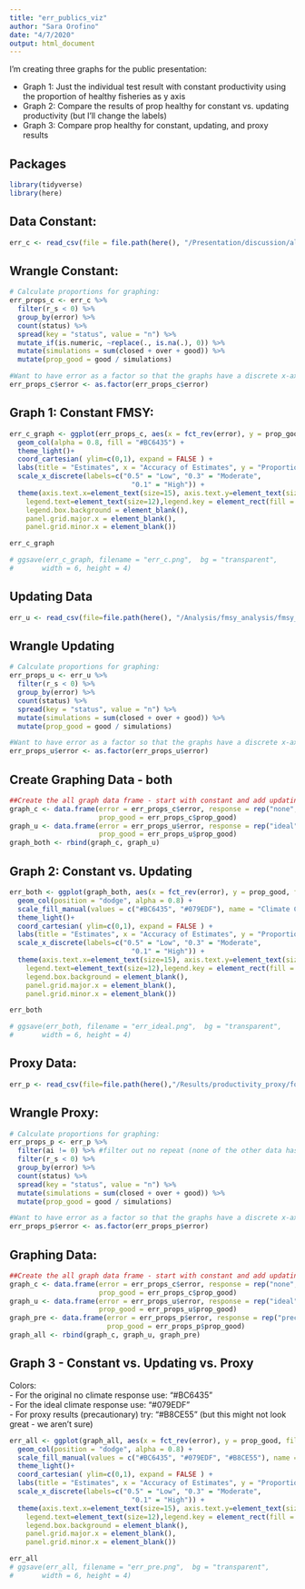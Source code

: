 ```yaml
---
title: "err_publics_viz"
author: "Sara Orofino"
date: "4/7/2020"
output: html_document
---
```


I'm creating three graphs for the public presentation:

 - Graph 1: Just the individual test result with constant productivity using the proportion of healthy fisheries as y axis  
 - Graph 2: Compare the results of prop healthy for constant vs. updating productivity (but I'll change the labels)  
 - Graph 3: Compare prop healthy for constant, updating, and proxy results  

## Packages 

```r
library(tidyverse)
library(here)
```

## Data Constant:
```r
err_c <- read_csv(file = file.path(here(), "/Presentation/discussion/alldata_combined.csv"))
```

## Wrangle Constant: 
```r
# Calculate proportions for graphing:
err_props_c <- err_c %>% 
  filter(r_s < 0) %>% 
  group_by(error) %>%
  count(status) %>% 
  spread(key = "status", value = "n") %>% 
  mutate_if(is.numeric, ~replace(., is.na(.), 0)) %>% 
  mutate(simulations = sum(closed + over + good)) %>% 
  mutate(prop_good = good / simulations)

#Want to have error as a factor so that the graphs have a discrete x-axis:
err_props_c$error <- as.factor(err_props_c$error)
```


## Graph 1: Constant FMSY:
```r
err_c_graph <- ggplot(err_props_c, aes(x = fct_rev(error), y = prop_good)) +
  geom_col(alpha = 0.8, fill = "#BC6435") + 
  theme_light()+
  coord_cartesian( ylim=c(0,1), expand = FALSE ) +
  labs(title = "Estimates", x = "Accuracy of Estimates", y = "Proportion Healthy") +
  scale_x_discrete(labels=c("0.5" = "Low", "0.3" = "Moderate",
                              "0.1" = "High")) +
  theme(axis.text.x=element_text(size=15), axis.text.y=element_text(size=15), plot.title = element_text(hjust = 0.5, face = "bold", size = 20), axis.title.x = element_text(face = "bold", size = 15), axis.title.y = element_text(face = "bold", size = 15), legend.title.align=0.5, panel.background = element_rect(fill = "transparent",colour = NA), plot.background = element_rect(fill = "transparent",colour = NA), legend.title=element_text(size=15), 
    legend.text=element_text(size=12),legend.key = element_rect(fill = "transparent", colour = "transparent"), legend.background = element_blank(),
    legend.box.background = element_blank(),
    panel.grid.major.x = element_blank(),
    panel.grid.minor.x = element_blank()) 

err_c_graph

# ggsave(err_c_graph, filename = "err_c.png",  bg = "transparent",
#       width = 6, height = 4)
```

## Updating Data 

```r
err_u <- read_csv(file=file.path(here(), "/Analysis/fmsy_analysis/fmsy_u_all.csv"))
```

## Wrangle Updating
```r
# Calculate proportions for graphing:
err_props_u <- err_u %>%
  filter(r_s < 0) %>% 
  group_by(error) %>%
  count(status) %>% 
  spread(key = "status", value = "n") %>% 
  mutate(simulations = sum(closed + over + good)) %>% 
  mutate(prop_good = good / simulations)

#Want to have error as a factor so that the graphs have a discrete x-axis:
err_props_u$error <- as.factor(err_props_u$error)
```



## Create Graphing Data - both

```r

##Create the all graph data frame - start with constant and add updating then merge:
graph_c <- data.frame(error = err_props_c$error, response = rep("none", 3),
                      prop_good = err_props_c$prop_good)
graph_u <- data.frame(error = err_props_u$error, response = rep("ideal", 3),
                      prop_good = err_props_u$prop_good)
graph_both <- rbind(graph_c, graph_u)

```


## Graph 2: Constant vs. Updating
```r
err_both <- ggplot(graph_both, aes(x = fct_rev(error), y = prop_good, fill = response)) +
  geom_col(position = "dodge", alpha = 0.8) + 
  scale_fill_manual(values = c("#BC6435", "#079EDF"), name = "Climate Change\nAnticipation", labels = c("None", "Ideal"))+
  theme_light()+
  coord_cartesian( ylim=c(0,1), expand = FALSE ) +
  labs(title = "Estimates", x = "Accuracy of Estimates", y = "Proportion Healthy") +
  scale_x_discrete(labels=c("0.5" = "Low", "0.3" = "Moderate",
                              "0.1" = "High")) +
  theme(axis.text.x=element_text(size=15), axis.text.y=element_text(size=15), plot.title = element_text(hjust = 0.5, face = "bold", size = 20), axis.title.x = element_text(face = "bold", size = 15), axis.title.y = element_text(face = "bold", size = 15), legend.title.align=0.5, panel.background = element_rect(fill = "transparent",colour = NA), plot.background = element_rect(fill = "transparent",colour = NA), legend.title=element_text(size=15), 
    legend.text=element_text(size=12),legend.key = element_rect(fill = "transparent", colour = "transparent"), legend.background = element_blank(),
    legend.box.background = element_blank(),
    panel.grid.major.x = element_blank(),
    panel.grid.minor.x = element_blank())  

err_both

# ggsave(err_both, filename = "err_ideal.png",  bg = "transparent",
#       width = 6, height = 4)
```


## Proxy Data:
```r
err_p <- read_csv(file=file.path(here(),"/Results/productivity_proxy/for_publics/old_model/proxy_old_all_publics.csv"))
```


## Wrangle Proxy:
```r
# Calculate proportions for graphing:
err_props_p <- err_p %>% 
  filter(ai != 0) %>% #filter out no repeat (none of the other data has this ai)
  filter(r_s < 0) %>% 
  group_by(error) %>%
  count(status) %>% 
  spread(key = "status", value = "n") %>% 
  mutate(simulations = sum(closed + over + good)) %>% 
  mutate(prop_good = good / simulations)

#Want to have error as a factor so that the graphs have a discrete x-axis:
err_props_p$error <- as.factor(err_props_p$error)
```


## Graphing Data: 
```r
##Create the all graph data frame - start with constant and add updating then merge:
graph_c <- data.frame(error = err_props_c$error, response = rep("none", 3),
                      prop_good = err_props_c$prop_good)
graph_u <- data.frame(error = err_props_u$error, response = rep("ideal", 3),
                      prop_good = err_props_u$prop_good)
graph_pre <- data.frame(error = err_props_p$error, response = rep("precautionary", 3),
                        prop_good = err_props_p$prop_good)
graph_all <- rbind(graph_c, graph_u, graph_pre)
```


## Graph 3 - Constant vs. Updating vs. Proxy  
Colors:  
 - For the original no climate response use: "#BC6435"  
 - For the ideal climate response use:  "#079EDF"   
 - For proxy results (precautionary) try: "#B8CE55" (but this might not look great - we aren't sure)  

```r
err_all <- ggplot(graph_all, aes(x = fct_rev(error), y = prop_good, fill = response)) +
  geom_col(position = "dodge", alpha = 0.8) + 
  scale_fill_manual(values = c("#BC6435", "#079EDF", "#B8CE55"), name = "Climate Change\nAnticipation", labels = c("None", "Ideal", "Precautionary"))+
  theme_light()+
  coord_cartesian( ylim=c(0,1), expand = FALSE ) +
  labs(title = "Estimates", x = "Accuracy of Estimates", y = "Proportion Healthy") +
  scale_x_discrete(labels=c("0.5" = "Low", "0.3" = "Moderate",
                              "0.1" = "High")) +
  theme(axis.text.x=element_text(size=15), axis.text.y=element_text(size=15), plot.title = element_text(hjust = 0.5, face = "bold", size = 20), axis.title.x = element_text(face = "bold", size = 15), axis.title.y = element_text(face = "bold", size = 15), legend.title.align=0.5, panel.background = element_rect(fill = "transparent",colour = NA), plot.background = element_rect(fill = "transparent",colour = NA), legend.title=element_text(size=15), 
    legend.text=element_text(size=12),legend.key = element_rect(fill = "transparent", colour = "transparent"), legend.background = element_blank(),
    legend.box.background = element_blank(),
    panel.grid.major.x = element_blank(),
    panel.grid.minor.x = element_blank())  

err_all
# ggsave(err_all, filename = "err_pre.png",  bg = "transparent",
#       width = 6, height = 4)
```





